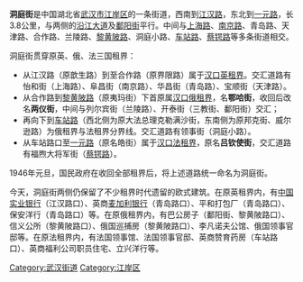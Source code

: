 {{Unreferenced |time=2011-11-21T22:52:01+00:00 }}
'''洞庭街'''是中国湖北省[[武汉市|武汉市]][[江岸区|江岸区]]的一条街道，西南到[[江汉路|江汉路]]，东北到[[一元路|一元路]]，长3.8公里，与两侧的[[沿江大道_(武汉市)|沿江大道]]及[[鄱阳街|鄱阳街]]平行。中间与[[上海路_(武汉市)|上海路]]、[[南京路_(武汉市)|南京路]]、青岛路、天津路、合作路、兰陵路、[[黎黄陂路|黎黄陂路]]、洞庭小路、[[车站路_(武汉市)|车站路]]、[[蔡锷路|蔡锷路]]等多条街道相交。

洞庭街贯穿原英、俄、法三国租界：
*从江汉路（原歆生路）到至合作路（原界限路）属于[[汉口英租界|汉口英租界]]。交汇道路有怡和街（上海路）、阜昌街（南京路）、华昌街（青岛路）、宝顺街（天津路）。 
*从合作路到[[黎黄陂路|黎黄陂路]]（原夷玛街）下首原属[[汉口俄租界|汉口俄租界]]，名'''鄂哈街'''，收回后改名'''两仪街'''，中间与列尔宾街（兰陵路）、开泰街（三教街、鄱阳街）交汇；
*再向下到[[车站路_(武汉市)|车站路]]（西北侧为原大法总理克勒满沙街，东南侧为原邦克街、威尔逊路）为俄租界与法租界分界线。交汇道路有领事街（洞庭小路）。
*从车站路口至[[一元路|一元路]]（原名皓街）属于[[汉口法租界|汉口法租界]]，原名'''吕钦使街'''，交汇道路有福煦大将军街（[[蔡锷路|蔡锷路]]）。

1946年元旦，国民政府在收回全部租界后，将上述道路统一命名为洞庭街。

今天，洞庭街两侧仍保留了不少租界时代遗留的欧式建筑。在原英租界内，有[[中国实业银行|中国实业银行]]（江汉路口）、英商[[麦加利银行|麦加利银行]]（青岛路口）、平和打包厂（青岛路口）、保安洋行（青岛路口）等。在原俄租界内，有巴公房子（鄱阳街、黎黄陂路口）、信义公所（黎黄陂路口）、俄国巡捕房（黎黄陂路口）、李凡诺夫公馆、俄国领事官邸等。在原法租界内，有法国领事馆、法国领事官邸、英商赞育药房（车站路口）、英商福利公司职员住宅、立兴洋行等。

[[Category:武汉街道|Category:武汉街道]]
[[Category:江岸区|Category:江岸区]]